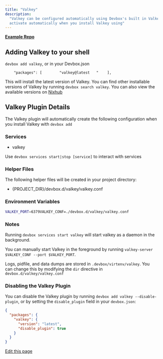 ```yaml
---
title: "Valkey"
description:
  "Valkey can be configured automatically using Devbox's built in Valkey plugin. This plugin will
  activate automatically when you install Valkey using"
---
```


[**Example Repo**](https://github.com/jetify-com/devbox/tree/main/examples/databases/valkey)

## Adding Valkey to your shell[​](#adding-valkey-to-your-shell "Direct link to Adding Valkey to your shell")

`devbox add valkey`, or in your Devbox.json

```
    "packages": [        "valkey@latest   "    ],
```

This will install the latest version of Valkey. You can find other installable versions of Valkey by
running `devbox search valkey`. You can also view the available versions on
[Nixhub](https://www.nixhub.io/packages/valkey)

## Valkey Plugin Details[​](#valkey-plugin-details "Direct link to Valkey Plugin Details")

The Valkey plugin will automatically create the following configuration when you install Valkey with
`devbox add`

### Services[​](#services "Direct link to Services")

- valkey

Use `devbox services start|stop [service]` to interact with services

### Helper Files[​](#helper-files "Direct link to Helper Files")

The following helper files will be created in your project directory:

- \{PROJECT_DIR}/devbox.d/valkey/valkey.conf

### Environment Variables[​](#environment-variables "Direct link to Environment Variables")

```bash
VALKEY_PORT=6379VALKEY_CONF=./devbox.d/valkey/valkey.conf
```

### Notes[​](#notes "Direct link to Notes")

Running `devbox services start valkey` will start valkey as a daemon in the background.

You can manually start Valkey in the foreground by running
`valkey-server $VALKEY_CONF --port $VALKEY_PORT`.

Logs, pidfile, and data dumps are stored in `.devbox/virtenv/valkey`. You can change this by
modifying the `dir` directive in `devbox.d/valkey/valkey.conf`

### Disabling the Valkey Plugin[​](#disabling-the-valkey-plugin "Direct link to Disabling the Valkey Plugin")

You can disable the Valkey plugin by running `devbox add valkey --disable-plugin`, or by setting the
`disable_plugin` field in your `devbox.json`:

```json
{
  "packages": {
    "valkey": {
      "version": "latest",
      "disable_plugin": true
    }
  }
}
```

[Edit this page](https://github.com/jetify-com/devbox/tree/main/docs/app/docs/devbox-examples/databases/valkey.md)
